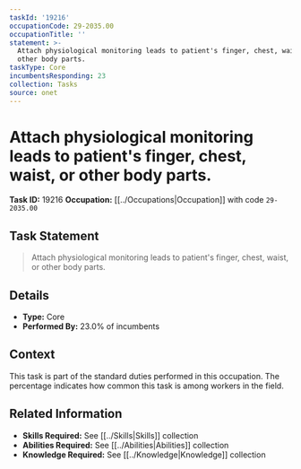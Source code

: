 ```yaml
---
taskId: '19216'
occupationCode: 29-2035.00
occupationTitle: ''
statement: >-
  Attach physiological monitoring leads to patient's finger, chest, waist, or
  other body parts.
taskType: Core
incumbentsResponding: 23
collection: Tasks
source: onet
---
```

# Attach physiological monitoring leads to patient's finger, chest, waist, or other body parts.

**Task ID:** 19216
**Occupation:** [[../Occupations|Occupation]] with code `29-2035.00`

## Task Statement

> Attach physiological monitoring leads to patient's finger, chest, waist, or other body parts.

## Details

- **Type:** Core
- **Performed By:** 23.0% of incumbents

## Context

This task is part of the standard duties performed in this occupation. The percentage indicates how common this task is among workers in the field.

## Related Information

- **Skills Required:** See [[../Skills|Skills]] collection
- **Abilities Required:** See [[../Abilities|Abilities]] collection
- **Knowledge Required:** See [[../Knowledge|Knowledge]] collection

